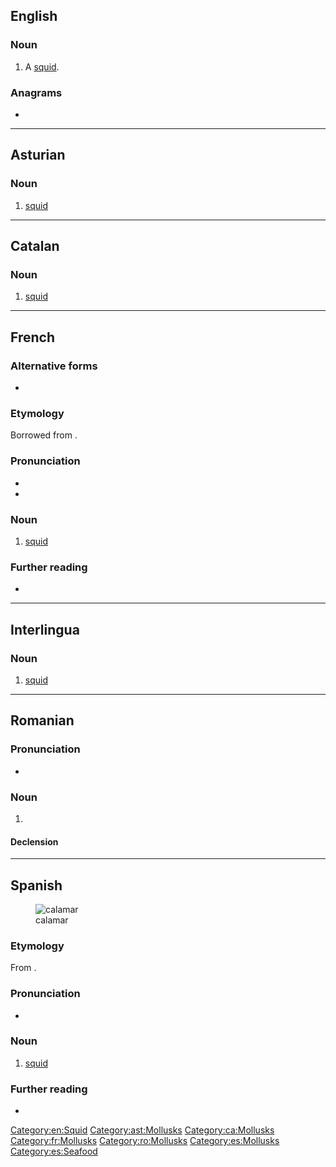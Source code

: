==English==

===Noun===
{{en-noun}}

# {{lb|en|dated}} A [[squid]].

===Anagrams===
* {{anagrams|en|Lamarca}}

[[Category:en:Squid]]

----

==Asturian==
{{wikipedia|lang=ast}}

===Noun===
{{ast-noun|m|calamares}}

# [[squid]]

[[Category:ast:Mollusks]]

----

==Catalan==
{{wikipedia|lang=ca}}

===Noun===
{{ca-noun|m}}

# [[squid]]

[[Category:ca:Mollusks]]

----

==French==

===Alternative forms===
* {{alter|fr|calmar}}

===Etymology===
Borrowed from {{bor|fr|it|calamaro}}.

===Pronunciation===
* {{fr-IPA}}
* {{audio|Fr-calamar.ogg|Audio|lang=fr}}

===Noun===
{{fr-noun|m}}

# [[squid]]

===Further reading===
* {{R:TLFi|calmar}}

[[Category:fr:Mollusks]]

----

==Interlingua==

===Noun===
{{ia-noun|es}}

# [[squid]]

----

==Romanian==

===Pronunciation===
* {{IPA|/kalaˈmar/|lang=ro}}

===Noun===
{{ro-noun|m|calamari}}

# {{alternative form of|calmar||squid|lang=ro}}

====Declension====
{{ro-noun-m}}

[[Category:ro:Mollusks]]

----

==Spanish==
{{wikipedia|lang=es}}
[[Image:Loligo vulgaris.jpg|thumb|calamar]]

===Etymology===
From {{der|es|grc|κάλαμος||reed, ink pen}}.

===Pronunciation===
* {{es-IPA}}

===Noun===
{{es-noun|m|es}}

# [[squid]]

===Further reading===
* {{R:DRAE 2001}}

[[Category:es:Mollusks]]
[[Category:es:Seafood]]